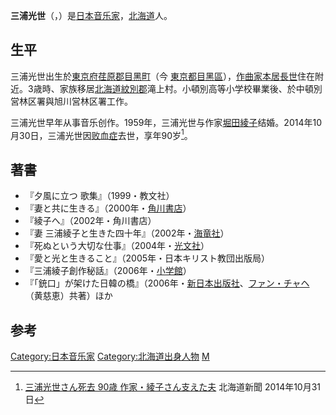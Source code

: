 {{Infobox writer <!-- see Template:Infobox writer -->
| 图像     = 
| 图像大小 = 250px
| 图像说明 = 
| 姓名     = 三浦光世
| 原文名称 = {{lang|ja|三浦 光世}}
| 字       = 
| 号       = 
| 笔名     = 
| 原名     =
| 出生     = 1924年4月4日
| 出生地点 = {{JPN-EMP}}[[東京府|東京府]][[荏原郡|荏原郡]][[目黑町|目黑町]]（今 [[東京都|東京都]][[目黑區|目黑區]]）
|death_date     = {{Death date and age|2014|10|30|1922|4|4}}
|death_place    = {{JPN}}
| 居处     = 
| 职业     = [[音乐家|音乐家]]
| 国籍     = {{JPN}}<!-- 国籍以逝世前的为准 -->
| 种族     = 
| 公民权   = 
| 教育程度 = 小學
| 母校     = 
| 创作时期 = 
| 体裁     = 
| 主题     = 
| 文学运动 = 
| 代表作   = 
| 父母     = 
| 配偶     =  [[三浦綾子|三浦綾子]]<!--{{marriage|姓名|年份}} -->
| 伴侣     = 
| 子女     = 無
| 亲属     = 
| 受影响于 = 
| 施影响于 = 
| 奖项     = 
| 官方网站 = <!--  {{URL|website}} -->
| 签名     =  <!--不需要加[[file:|128px]] -->
}}

'''三浦光世'''（{{jpn|j=三浦光世|hg=みうら みつよ|rm=Miura Mitsuyo}}，{{bd|1924年|4月4日|2014年|10月30日|catIdx=Miura}}）是[[日本|日本]][[音乐家|音乐家]]，[[北海道|北海道]]人。

==生平==
三浦光世出生於[[東京府|東京府]][[荏原郡|荏原郡]][[目黑町|目黑町]]（今 [[東京都|東京都]][[目黑區|目黑區]]），[[作曲家|作曲家]][[本居長世|本居長世]]住在附近。3歳時、家族移居[[北海道|北海道]][[紋別郡|紋別郡]]滝上村。小頓別高等小学校畢業後、於中頓別営林区署與旭川営林区署工作。

三浦光世早年从事音乐创作。1959年，三浦光世与作家[[三浦綾子|堀田綾子]]结婚。2014年10月30日，三浦光世因[[败血症|败血症]]去世，享年90岁<ref>[http://www.hokkaido-np.co.jp/news/entertainment/571709.html 三浦光世さん死去 90歳 作家・綾子さん支えた夫] {{Wayback|url=http://www.hokkaido-np.co.jp/news/entertainment/571709.html |date=20141031075427 }} 北海道新聞 2014年10月31日</ref>。

== 著書 ==
*『夕風に立つ 歌集』（1999・教文社）
*『妻と共に生きる』（2000年・[[角川書店|角川書店]]）
*『綾子へ』（2002年・角川書店）
*『妻 三浦綾子と生きた四十年』（2002年・[[海竜社|海竜社]]）
*『死ぬという大切な仕事』（2004年・[[光文社|光文社]]）
*『愛と光と生きること』（2005年・日本キリスト教団出版局）
*『三浦綾子創作秘話』（2006年・[[小学館|小学館]]）
*『「銃口」が架けた日韓の橋』（2006年・[[新日本出版社|新日本出版社]]、[[ファン・チャヘ|ファン・チャヘ]]（黄慈恵）共著）ほか

==参考==
{{reflist}}
{{日本人物小作品}}
[[Category:日本音乐家|Category:日本音乐家]]
[[Category:北海道出身人物|Category:北海道出身人物]]
[[Category:日本新教徒|M]]